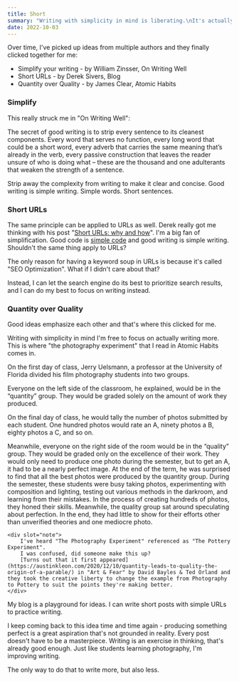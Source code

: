```yaml
---
title: Short 
summary: "Writing with simplicity in mind is liberating.\nIt's actually possible to do more with less."
date: 2022-10-03
---
```



Over time, I've picked up ideas from multiple authors and they finally clicked together for me:

* Simplify your writing - by William Zinsser, On Writing Well
* Short URLs - by Derek Sivers, Blog
* Quantity over Quality - by James Clear, Atomic Habits


### Simplify
This really struck me in "On Writing Well":

<BookQuote book="On Writing Well" author="William Zinsser">
The secret of good writing is to strip every sentence to its cleanest components.
Every word that serves no function,
every long word that could be a short word,
every adverb that carries the same meaning that’s already in the verb,
every passive construction that leaves the reader unsure of who is doing what
– these are the thousand and one adulterants that weaken the strength of a sentence.
</BookQuote>

Strip away the complexity from writing to make it clear and concise.
Good writing is simple writing.
Simple words.
Short sentences.

### Short URLs

The same principle can be applied to URLs as well.
Derek really got me thinking with his post "[Short URLs: why and how](https://sive.rs/su)".
I'm a big fan of simplification.
Good code is [simple code](/simplify) and good writing is simple writing.
Shouldn't the same thing apply to URLs?

The only reason for having a keyword soup in URLs is because it's called "SEO Optimization".
What if I didn't care about that?

Instead, I can let the search engine do its best to prioritize search results, and I can do my best to focus on writing instead.

### Quantity over Quality

Good ideas emphasize each other and that's where this clicked for me.

Writing with simplicity in mind I'm free to focus on actually writing more. This is where "the photography experiment" that I read in Atomic Habits comes in.

<BookQuote book="Atomic Habits" author="James Clear">
On the first day of class, Jerry Uelsmann,
a professor at the University of Florida divided his film photography students into two groups.

Everyone on the left side of the classroom, he explained, would be in the “quantity” group.
They would be graded solely on the amount of work they produced.

On the final day of class, he would tally the number of photos submitted by each student.
One hundred photos would rate an A, ninety photos a B, eighty photos a C, and so on.

Meanwhile,
everyone on the right side of the room would be in the “quality” group.
They would be graded only on the excellence of their work. 
They would only need to produce one photo during the semester, but to get an A, it had to be a nearly perfect image.
At the end of the term, he was surprised to find that all the best photos were produced by the quantity group.
During the semester, these students were busy taking photos,
experimenting with composition and lighting,
testing out various methods in the darkroom, and learning from their mistakes.
In the process of creating hundreds of photos, they honed their skills.
Meanwhile, the quality group sat around speculating about perfection.
In the end, they had little to show for their efforts other than unverified theories and one mediocre photo.
	
	<div slot="note">
		I've heard "The Photography Experiment" referenced as "The Pottery Experiment".
		I was confused, did someone make this up?
		[Turns out that it first appeared](https://austinkleon.com/2020/12/10/quantity-leads-to-quality-the-origin-of-a-parable/) in "Art & Fear" by David Bayles & Ted Orland and they took the creative liberty to change the example from Photography to Pottery to suit the points they're making better.
	</div>
</BookQuote>


My blog is a playground for ideas.
I can write short posts with simple URLs to practice writing.

I keep coming back to this idea time and time again - producing something perfect is a great aspiration that's not grounded in reality.
Every post doesn't have to be a masterpiece.
Writing is an exercise in thinking, that's already good enough.
Just like students learning photography, I'm improving writing.

The only way to do that to write more, but also less.





